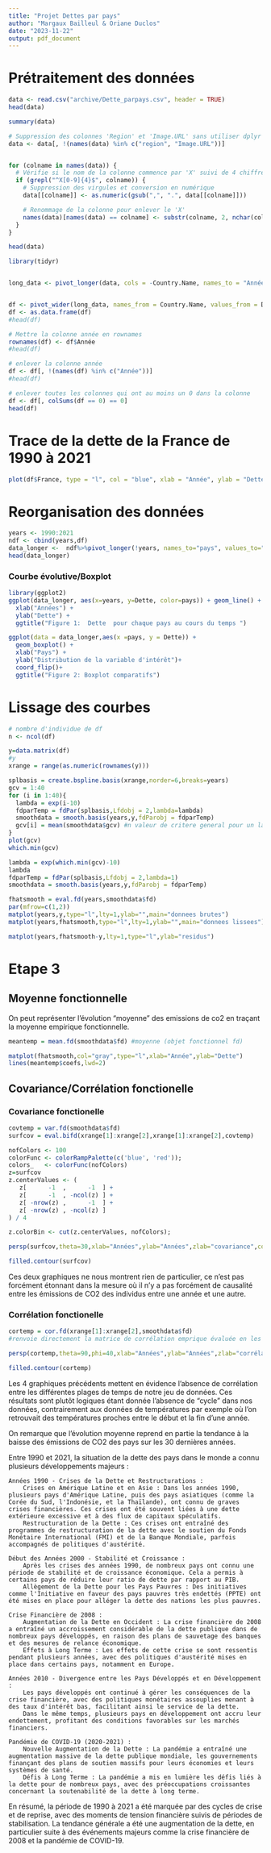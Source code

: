 ```yaml
---
title: "Projet Dettes par pays"
author: "Margaux Bailleul & Oriane Duclos"
date: "2023-11-22"
output: pdf_document
---
```



# Prétraitement des données

```r
data <- read.csv("archive/Dette_parpays.csv", header = TRUE)
head(data)
```

```r
summary(data)
```


```r
# Suppression des colonnes 'Region' et 'Image.URL' sans utiliser dplyr
data <- data[, !(names(data) %in% c("region", "Image.URL"))]


for (colname in names(data)) {
  # Vérifie si le nom de la colonne commence par 'X' suivi de 4 chiffres
  if (grepl("^X[0-9]{4}$", colname)) {
    # Suppression des virgules et conversion en numérique
    data[[colname]] <- as.numeric(gsub(",", ".", data[[colname]]))

    # Renommage de la colonne pour enlever le 'X'
    names(data)[names(data) == colname] <- substr(colname, 2, nchar(colname))
  }
}

head(data)
```


```r

library(tidyr)


long_data <- pivot_longer(data, cols = -Country.Name, names_to = "Année", values_to = "Dette")


df <- pivot_wider(long_data, names_from = Country.Name, values_from = Dette)
df <- as.data.frame(df)
#head(df)

# Mettre la colonne année en rownames
rownames(df) <- df$Année
#head(df)

# enlever la colonne année
df <- df[, !(names(df) %in% c("Année"))]
#head(df)

# enlever toutes les colonnes qui ont au moins un 0 dans la colonne
df <- df[, colSums(df == 0) == 0]
head(df)


```

# Trace de la dette de la France de 1990 à 2021

```r


plot(df$France, type = "l", col = "blue", xlab = "Année", ylab = "Dette", main = "Dette de la France")

```

# Reorganisation des données

```r
years <- 1990:2021
ndf <- cbind(years,df)
data_longer <-  ndf%>%pivot_longer(!years, names_to="pays", values_to="Dette")
head(data_longer)
```



### Courbe évolutive/Boxplot

```r
library(ggplot2)
ggplot(data_longer, aes(x=years, y=Dette, color=pays)) + geom_line() +  
  xlab("Années") +
  ylab("Dette") +
  ggtitle("Figure 1:  Dette  pour chaque pays au cours du temps ")
```

```r
ggplot(data = data_longer,aes(x =pays, y = Dette)) +
  geom_boxplot() +
  xlab("Pays") +
  ylab("Distribution de la variable d'intérêt")+
  coord_flip()+ 
  ggtitle("Figure 2: Boxplot comparatifs")
```

# Lissage des courbes 

```r
# nombre d'individue de df
n <- ncol(df)


```


```r
y=data.matrix(df)
#y
xrange = range(as.numeric(rownames(y)))
```


```r
splbasis = create.bspline.basis(xrange,norder=6,breaks=years)
gcv = 1:40
for (i in 1:40){
  lambda = exp(i-10)
  fdparTemp = fdPar(splbasis,Lfdobj = 2,lambda=lambda)
  smoothdata = smooth.basis(years,y,fdParobj = fdparTemp)
  gcv[i] = mean(smoothdata$gcv) #n valeur de critere general pour un lambda donnée soit la moyenne 
}
plot(gcv)
which.min(gcv)
```

```r
lambda = exp(which.min(gcv)-10)
lambda
fdparTemp = fdPar(splbasis,Lfdobj = 2,lambda=1)
smoothdata = smooth.basis(years,y,fdParobj = fdparTemp)
```

```r
fhatsmooth = eval.fd(years,smoothdata$fd)
par(mfrow=c(1,2))
matplot(years,y,type="l",lty=1,ylab="",main="donnees brutes")
matplot(years,fhatsmooth,type="l",lty=1,ylab="",main="donnees lissees")
```

```r
matplot(years,fhatsmooth-y,lty=1,type="l",ylab="residus")
```

# Etape 3 

## Moyenne fonctionnelle
 
On peut représenter l'évolution "moyenne" des emissions de co2 en traçant la moyenne empirique fonctionnelle.

```r
meantemp = mean.fd(smoothdata$fd) #moyenne (objet fonctionnel fd)
```


```r
matplot(fhatsmooth,col="gray",type="l",xlab="Année",ylab="Dette")
lines(meantemp$coefs,lwd=2)
```

## Covariance/Corrélation fonctionelle

### Covariance fonctionelle

```r
covtemp = var.fd(smoothdata$fd)
surfcov = eval.bifd(xrange[1]:xrange[2],xrange[1]:xrange[2],covtemp)
```


```r
nofColors <- 100
colorFunc <- colorRampPalette(c('blue', 'red'));
colors_   <- colorFunc(nofColors)
z=surfcov
z.centerValues <- (
   z[      -1  ,      -1  ] +
   z[      -1  , -ncol(z) ] +
   z[ -nrow(z) ,      -1  ] +
   z[ -nrow(z) , -ncol(z) ]
) / 4

z.colorBin <- cut(z.centerValues, nofColors);

```



```r

persp(surfcov,theta=30,xlab="Années",ylab="Années",zlab="covariance",col=  colors_[z.colorBin],)

```

```r
filled.contour(surfcov)
```
Ces deux graphiques ne nous montrent rien de particulier, ce n'est pas forcément étonnant dans la mesure où il n'y a pas forcément de causalité entre les émissions de CO2 des individus entre une année et une autre.

### Corrélation fonctionelle


```r
cortemp = cor.fd(xrange[1]:xrange[2],smoothdata$fd)
#renvoie directement la matrice de corrélation emprique évaluée en les points demandés
```


```r
persp(cortemp,theta=90,phi=40,xlab="Années",ylab="Années",zlab="corrélation",col=  colors_[z.colorBin],)
```

```r
filled.contour(cortemp)
```



Les 4 graphiques précédents mettent en évidence l'absence de corrélation entre les différentes plages de temps de notre jeu de données. Ces résultats sont plutôt logiques étant donnée l'absence de "cycle" dans nos données, contrairement aux données de températures par exemple où l'on retrouvait des températures proches entre le début et la fin d'une année.

On remarque que l'évolution moyenne reprend en partie la tendance à la baisse des émissions de CO2 des pays sur les 30 dernières années.

Entre 1990 et 2021, la situation de la dette des pays dans le monde a connu plusieurs développements majeurs :

    Années 1990 - Crises de la Dette et Restructurations :
        Crises en Amérique Latine et en Asie : Dans les années 1990, plusieurs pays d'Amérique Latine, puis des pays asiatiques (comme la Corée du Sud, l'Indonésie, et la Thaïlande), ont connu de graves crises financières. Ces crises ont été souvent liées à une dette extérieure excessive et à des flux de capitaux spéculatifs.
        Restructuration de la Dette : Ces crises ont entraîné des programmes de restructuration de la dette avec le soutien du Fonds Monétaire International (FMI) et de la Banque Mondiale, parfois accompagnés de politiques d'austérité.

    Début des Années 2000 - Stabilité et Croissance :
        Après les crises des années 1990, de nombreux pays ont connu une période de stabilité et de croissance économique. Cela a permis à certains pays de réduire leur ratio de dette par rapport au PIB.
        Allègement de la Dette pour les Pays Pauvres : Des initiatives comme l'Initiative en faveur des pays pauvres très endettés (PPTE) ont été mises en place pour alléger la dette des nations les plus pauvres.

    Crise Financière de 2008 :
        Augmentation de la Dette en Occident : La crise financière de 2008 a entraîné un accroissement considérable de la dette publique dans de nombreux pays développés, en raison des plans de sauvetage des banques et des mesures de relance économique.
        Effets à Long Terme : Les effets de cette crise se sont ressentis pendant plusieurs années, avec des politiques d'austérité mises en place dans certains pays, notamment en Europe.

    Années 2010 - Divergence entre les Pays Développés et en Développement :
        Les pays développés ont continué à gérer les conséquences de la crise financière, avec des politiques monétaires assouplies menant à des taux d'intérêt bas, facilitant ainsi le service de la dette.
        Dans le même temps, plusieurs pays en développement ont accru leur endettement, profitant des conditions favorables sur les marchés financiers.

    Pandémie de COVID-19 (2020-2021) :
        Nouvelle Augmentation de la Dette : La pandémie a entraîné une augmentation massive de la dette publique mondiale, les gouvernements finançant des plans de soutien massifs pour leurs économies et leurs systèmes de santé.
        Défis à Long Terme : La pandémie a mis en lumière les défis liés à la dette pour de nombreux pays, avec des préoccupations croissantes concernant la soutenabilité de la dette à long terme.

En résumé, la période de 1990 à 2021 a été marquée par des cycles de crise et de reprise, avec des moments de tension financière suivis de périodes de stabilisation. La tendance générale a été une augmentation de la dette, en particulier suite à des événements majeurs comme la crise financière de 2008 et la pandémie de COVID-19.


